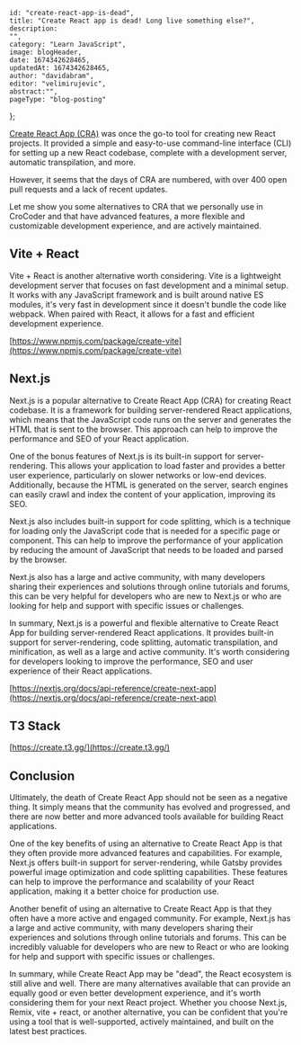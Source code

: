 
    id: "create-react-app-is-dead",
    title: "Create React app is dead! Long live something else?",
    description:
    "",
    category: "Learn JavaScript",
    image: blogHeader,
    date: 1674342628465,
    updatedAt: 1674342628465,
    author: "davidabram",
    editor: "velimirujevic",
    abstract:"",
    pageType: "blog-posting"
};

[Create React App (CRA)](https://github.com/facebook/create-react-app) was once the go-to tool for creating new React projects. It provided a simple and easy-to-use command-line interface (CLI) for setting up a new React codebase, complete with a development server, automatic transpilation, and more. 

However, it seems that the days of CRA are numbered, with over 400 open pull requests and a lack of recent updates. 

Let me show you some alternatives to CRA that we personally use in CroCoder and that have advanced features, a more flexible and customizable development experience, and are actively maintained.

<ContentTable tocData={props.toc} />


## Vite + React

Vite + React is another alternative worth considering. Vite is a lightweight development server that focuses on fast development and a minimal setup. It works with any JavaScript framework and is built around native ES modules, it's very fast in development since it doesn't bundle the code like webpack. When paired with React, it allows for a fast and efficient development experience.

[https://www.npmjs.com/package/create-vite](https://www.npmjs.com/package/create-vite)


## Next.js

Next.js is a popular alternative to Create React App (CRA) for creating React codebase. It is a framework for building server-rendered React applications, which means that the JavaScript code runs on the server and generates the HTML that is sent to the browser. This approach can help to improve the performance and SEO of your React application.

One of the bonus features of Next.js is its built-in support for server-rendering. This allows your application to load faster and provides a better user experience, particularly on slower networks or low-end devices. Additionally, because the HTML is generated on the server, search engines can easily crawl and index the content of your application, improving its SEO.

Next.js also includes built-in support for code splitting, which is a technique for loading only the JavaScript code that is needed for a specific page or component. This can help to improve the performance of your application by reducing the amount of JavaScript that needs to be loaded and parsed by the browser.

Next.js also has a large and active community, with many developers sharing their experiences and solutions through online tutorials and forums, this can be very helpful for developers who are new to Next.js or who are looking for help and support with specific issues or challenges.

In summary, Next.js is a powerful and flexible alternative to Create React App for building server-rendered React applications. It provides built-in support for server-rendering, code splitting, automatic transpilation, and minification, as well as a large and active community. It's worth considering for developers looking to improve the performance, SEO and user experience of their React applications.

[https://nextjs.org/docs/api-reference/create-next-app](https://nextjs.org/docs/api-reference/create-next-app)

## T3 Stack 

[https://create.t3.gg/](https://create.t3.gg/)

## Conclusion

Ultimately, the death of Create React App should not be seen as a negative thing. It simply means that the community has evolved and progressed, and there are now better and more advanced tools available for building React applications.

One of the key benefits of using an alternative to Create React App is that they often provide more advanced features and capabilities. For example, Next.js offers built-in support for server-rendering, while Gatsby provides powerful image optimization and code splitting capabilities. These features can help to improve the performance and scalability of your React application, making it a better choice for production use.

Another benefit of using an alternative to Create React App is that they often have a more active and engaged community. For example, Next.js has a large and active community, with many developers sharing their experiences and solutions through online tutorials and forums. This can be incredibly valuable for developers who are new to React or who are looking for help and support with specific issues or challenges.

In summary, while Create React App may be "dead", the React ecosystem is still alive and well. There are many alternatives available that can provide an equally good or even better development experience, and it's worth considering them for your next React project. Whether you choose Next.js, Remix, vite + react, or another alternative, you can be confident that you're using a tool that is well-supported, actively maintained, and built on the latest best practices.
